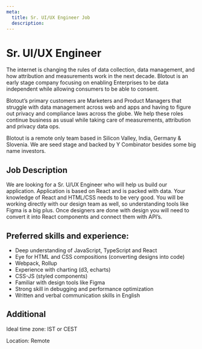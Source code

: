 ```yaml
---
meta:
  title: Sr. UI/UX Engineer Job
  description:
---
```



<MDX>
  <div className="blog-header">
    <h1>Sr. UI/UX Engineer</h1>
  </div>
  <div className='content-wrapper'>

The internet is changing the rules of data collection, data management, and how attribution and measurements work in the next decade. Blotout is an early stage company focusing on enabling Enterprises to be data independent while allowing consumers to be able to consent.

Blotout’s primary customers are Marketers and Product Managers that struggle with data management across web and apps and having to figure out privacy and compliance laws across the globe. We help these roles continue business as usual while taking care of measurements, attribution and privacy data ops.

Blotout is a remote only team based in Silicon Valley, India, Germany & Slovenia. We are seed stage and backed by Y Combinator besides some big name investors.

## Job Description

We are looking for a Sr. U/UX Engineer who will help us build our application. Application is based on React and is packed with data. Your knowledge of React and HTML/CSS needs to be very good. You will be working directly with our design team as well, so understanding tools like Figma is a big plus. Once designers are done with design you will need to convert it into React components and connect them with API’s.

## Preferred skills and experience:

- Deep understanding of JavaScript, TypeScript and React
- Eye for HTML and CSS compositions (converting designs into code)
- Webpack, Rollup
- Experience with charting (d3, echarts)
- CSS-JS (styled components)
- Familiar with design tools like Figma
- Strong skill in debugging and performance optimization
- Written and verbal communication skills in English

## Additional

Ideal time zone: IST or CEST

Location: Remote

  </div>
</MDX>

